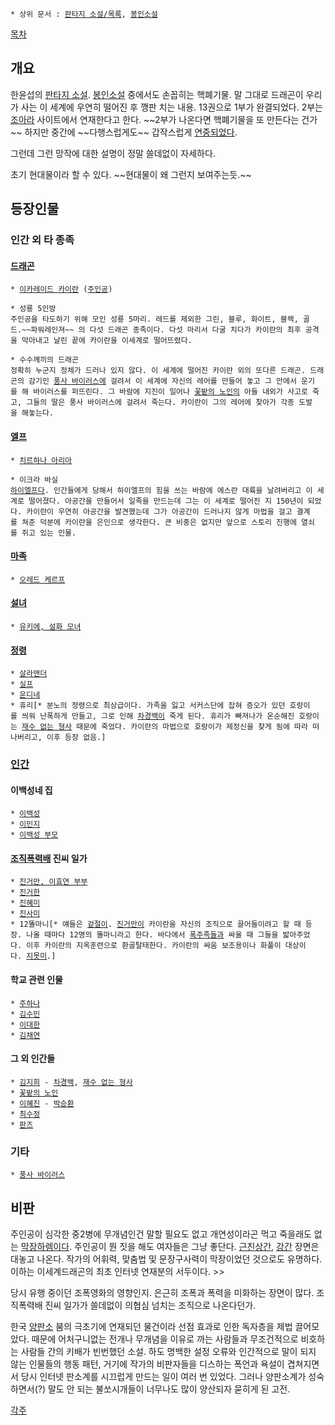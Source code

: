  * 상위 문서 : [[판타지 소설/목록]], [[봉인소설]]

[[목차]]

== 개요 ==
한윤섭의 [[판타지 소설]]. [[봉인소설]] 중에서도 손꼽히는 핵폐기물. 말 그대로 드래곤이 우리가 사는 이 세계에 우연히 떨어진 후 깽판 치는 내용. 13권으로 1부가 완결되었다. 2부는 [[조아라]] 사이트에서 연재한다고 한다. ~~2부가 나온다면 핵폐기물을 또 만든다는 건가~~ 하지만 중간에 ~~다행스럽게도~~ 갑작스럽게 [[연재 중단|연중]]되었다.

그런데 그런 망작에 대한 설명이 정말 쓸데없이 자세하다.

초기 현대물이라 할 수 있다. ~~현대물이 왜 그런지 보여주는듯.~~

== 등장인물 ==
=== 인간 외 타 종족 ===
==== [[드래곤]] ====
 * [[이카레이드 카이란]] ([[주인공]])

 * 성룡 5인방
 주인공을 타도하기 위해 모인 성룡 5마리. 레드를 제외한 그린, 블루, 화이트, 블랙, 골드.~~파워레인져~~ 의 다섯 드래곤 종족이다. 다섯 마리서 다굴 치다가 카이란의 최후 공격을 막아내고 날린 끝에 카이란을 이세계로 떨어뜨렸다.

 * 수수께끼의 드래곤 
 정확히 누군지 정체가 드러나 있지 않다. 이 세계에 떨어진 카이란 외의 또다른 드래곤. 드래곤의 감기인 [[풍사 바이러스]]에 걸려서 이 세계에 자신의 레어를 만들어 놓고 그 안에서 운기를 해 바이러스를 퍼뜨린다. 그 바람에 지진이 일어나 [[꽃밭의 노인]]의 아들 내외가 사고로 죽고, 그들의 딸은 풍사 바이러스에 걸려서 죽는다. 카이란이 그의 레어에 찾아가 각종 도발을 해놓는다.

==== [[엘프]] ====
 * [[치르하나 아리아]]

 * 이크라 바실
 [[하이엘프]]다. 인간들에게 당해서 하이엘프의 힘을 쓰는 바람에 에스란 대륙을 날려버리고 이 세계로 떨어졌다. 아공간을 만들어서 일족을 만드는데 그는 이 세계로 떨어진 지 150년이 되었다. 카이란이 우연히 아공간을 발견했는데 그가 아공간이 드러나지 않게 마법을 걸고 결계를 쳐준 덕분에 카이란을 은인으로 생각한다. 큰 비중은 없지만 앞으로 스토리 진행에 열쇠를 쥐고 있는 인물.

==== [[마족]] ====
 * [[오레드 케르프]]

==== [[설녀]] ====
 * [[유키에, 설화 모녀]]

==== [[정령]] ====
 * [[살라맨더]]
 * [[실프]]
 * [[운디네]] 
 * 휴리[* 분노의 정령으로 최상급이다. 가족을 잃고 서커스단에 잡혀 증오가 있던 호랑이를 씌워 난폭하게 만들고, 그로 인해 [[차경백]]이 죽게 된다. 휴리가 빠져나가 온순해진 호랑이는 [[재수 없는 형사]] 때문에 죽었다. 카이란의 마법으로 호랑이가 제정신을 찾게 됨에 따라 떠나버리고, 이후 등장 없음.]

=== [[인간]] ===
==== 이백성네 집 ====
 * [[이백성]]
 * [[이민지]]
 * [[이백성 부모]]

==== [[조직폭력배]] 진씨 일가 ====
 * [[진거만, 이효연 부부]]
 * [[진거한]]
 * [[진혜미]]
 * [[진사미]]
 * 12똘마니[* 얘들은 [[겉절이]]. [[진거만]]이 카이란을 자신의 조직으로 끌어들이려고 할 때 등장. 나올 때마다 12명의 똘마니라고 한다. 바다에서 [[폭주족]]들과 싸울 때 그들을 밟아주었다. 이후 카이란의 지옥훈련으로 환골탈태한다. 카이란의 싸움 보조용이나 화풀이 대상이다. [[지못미]].]

==== 학교 관련 인물 ====
 * [[주하나]]
 * [[김수민]]
 * [[이대한]]
 * [[김채연]]

==== 그 외 인간들 ====
 * [[김지희]] - [[차경백]], [[재수 없는 형사]]
 * [[꽃밭의 노인]]
 * [[이혜진]] - [[박승환]] 
 * [[최수정]]
 * [[판즈]]

=== 기타 ===
 * [[풍사 바이러스]]

== 비판 ==
주인공이 심각한 중2병에 무개념인건 말할 필요도 없고 개연성이라곤 먹고 죽을래도 없는 [[막장]][[하렘]]이다. 주인공이 뭔 짓을 해도 여자들은 그냥 좋단다. [[근친상간]], [[강간]] 장면은 대놓고 나온다.
작가의 어휘력, 맞춤법 및 문장구사력이 막장이었던 것으로도 유명하다. 이하는 이세계드래곤의 최초 인터넷 연재분의 서두이다. 
>>{{{허름한 산... 하다못해 푸루다라고 할수 있는 산은 온통 시커먹게 탄 나무들 밖에 없다. 콰콰콰쾅~~!!!!!!!!! "크큭~~ 젠장~!!!!" 가히 전쟁이라고 불릴만한 격돌이라고 해도 이것만큼은 아닌 폭발음이었다.}}}

당시 유행 중이던 조폭영화의 영향인지. 은근히 조폭과 폭력을 미화하는 장면이 많다. 조직폭력배 진씨 일가가 쓸데없이 의협심 넘치는 조직으로 나온다던가.

한국 [[양판소]] 붐의 극초기에 연재되던 물건이라 선점 효과로 인한 독자층을 제법 끌어모았다. 때문에 어처구니없는 전개나 무개념을 이유로 까는 사람들과 무조건적으로 비호하는 사람들 간의 키배가 빈번했던 소설. 하도 명백한 설정 오류와 인간적으로 말이 되지 않는 인물들의 행동 패턴, 거기에 작가의 비판자들을 디스하는 폭언과 욕설이 겹쳐지면서 당시 인터넷 판소계를 시끄럽게 만드는 일이 여러 번 있었다. 그러나 양판소계가 성숙하면서(?) 말도 안 되는 불쏘시개들이 너무나도 많이 양산되자 묻히게 된 고전.

[[각주]]
